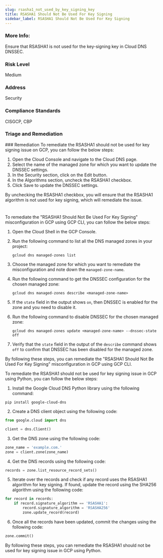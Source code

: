 ```yaml
---
slug: rsasha1_not_used_by_key_signing_key
title: RSASHA1 Should Not Be Used For Key Signing
sidebar_label: RSASHA1 Should Not Be Used For Key Signing
---
```


### More Info:

Ensure that RSASHA1 is not used for the key-signing key in Cloud DNS DNSSEC.

### Risk Level

Medium

### Address

Security

### Compliance Standards

CISGCP, CBP

### Triage and Remediation
<Tabs>
<Tab title='Remediation'>
### Remediation

<AccordionGroup>
<Accordion title='Using Console' defaultOpen='true'>
To remediate the RSASHA1 should not be used for key signing issue on GCP, you can follow the below steps:

1. Open the Cloud Console and navigate to the Cloud DNS page.
2. Select the name of the managed zone for which you want to update the DNSSEC settings.
3. In the Security section, click on the Edit button.
4. In the Algorithms section, uncheck the RSASHA1 checkbox.
5. Click Save to update the DNSSEC settings.

By unchecking the RSASHA1 checkbox, you will ensure that the RSASHA1 algorithm is not used for key signing, which will remediate the issue.

#
</Accordion>

<Accordion title='Using CLI'>
To remediate the "RSASHA1 Should Not Be Used For Key Signing" misconfiguration in GCP using GCP CLI, you can follow the below steps:

1. Open the Cloud Shell in the GCP Console.

2. Run the following command to list all the DNS managed zones in your project:
   ```
   gcloud dns managed-zones list
   ```

3. Choose the managed zone for which you want to remediate the misconfiguration and note down the `managed-zone-name`.

4. Run the following command to get the DNSSEC configuration for the chosen managed zone:
   ```
   gcloud dns managed-zones describe <managed-zone-name>
   ```

5. If the `state` field in the output shows `on`, then DNSSEC is enabled for the zone and you need to disable it.

6. Run the following command to disable DNSSEC for the chosen managed zone:
   ```
   gcloud dns managed-zones update <managed-zone-name> --dnssec-state off
   ```

7. Verify that the `state` field in the output of the `describe` command shows `off` to confirm that DNSSEC has been disabled for the managed zone.

By following these steps, you can remediate the "RSASHA1 Should Not Be Used For Key Signing" misconfiguration in GCP using GCP CLI.
</Accordion>

<Accordion title='Using Python'>
To remediate the RSASHA1 should not be used for key signing issue in GCP using Python, you can follow the below steps:

1. Install the Google Cloud DNS Python library using the following command:
```
pip install google-cloud-dns
```

2. Create a DNS client object using the following code:
```python
from google.cloud import dns

client = dns.Client()
```

3. Get the DNS zone using the following code:
```python
zone_name = 'example.com.'
zone = client.zone(zone_name)
```

4. Get the DNS records using the following code:
```python
records = zone.list_resource_record_sets()
```

5. Iterate over the records and check if any record uses the RSASHA1 algorithm for key signing. If found, update the record using the SHA256 algorithm using the following code:
```python
for record in records:
    if record.signature_algorithm == 'RSASHA1':
        record.signature_algorithm = 'RSASHA256'
        zone.update_record(record)
```

6. Once all the records have been updated, commit the changes using the following code:
```python
zone.commit()
```

By following these steps, you can remediate the RSASHA1 should not be used for key signing issue in GCP using Python.
</Accordion>

</AccordionGroup>
</Tab>
</Tabs>

